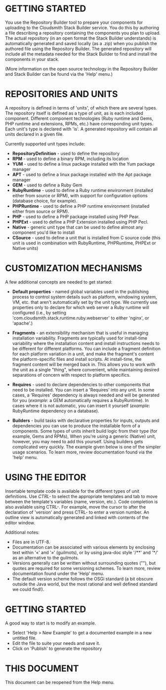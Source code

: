 =GETTING STARTED=
You use the Repository Builder tool to prepare your components for uploading to the Cloudsmith Stack 
Builder service. You do this by authoring a file describing a repository containing the components you plan to 
upload. The actual repository (in an open format the Stack Builder understands) is automatically generated and saved 
locally (as a .zip) when you publish the authored file using the Repository Builder. The generated repository will 
include all the metadata needed for the Stack Builder to find and install the components in your stack.

(More information on the open source technology in the Repository Builder and Stack Builder can be found
via the 'Help' menu.)

=REPOSITORIES AND UNITS=
A repository is defined in terms of 'units', of which there are several types. The repository itself is defined as a 
type of unit, as is each included component. Different component technologies (Ruby runtime and Gems, PHP runtime and
extensions, RPMs, etc.) have corresponding unit types. Each unit's type is declared with 'is'. A generated repository will contain all units declared in a given file.

Currently supported unit types include:
* '''RepositoryDefinition''' - used to define the repository
* '''RPM''' - used to define a binary RPM, including its location
* '''YUM''' - used to define a linux package installed with the Yum package manager
* '''APT''' - used to define a linux package installed with the Apt package manager
* '''GEM''' - used to define a Ruby Gem
* '''RubyRuntime''' - used to define a Ruby runtime environment (installed either from source or RPM), with support for configuration options (database choice, for example).
* '''PHPRuntime''' - used to define a PHP runtime environment (installed either from source or RPM).
* '''PHP''' - used to define a PHP package installed using PHP Pear.
* '''PHPExt''' - used to define a PHP Extension installed using PHP Pecl.
* '''Native''' - generic unit type that can be used to define almost any component you'd like to install
* '''CSource''' - used to define a unit that is installed from C source code (this unit is used in combination with RubyRuntime, PHPRuntime, PHPExt or Native units)

=CUSTOMIZATION MECHANISMS=
A few additional concepts are needed to get started:

* '''Default properties''' - named global variables used in the publishing process to control system details such as platform, windowing system, VM, etc. that aren't automatically set by the unit type. We currently use properties only to declare for which web server a Ruby runtime will configured (i.e., by setting 'com.cloudsmith.stack.runtime.ruby.webserver' to either 'nginx', or 'apache'.)
 
* '''Fragments''' - an extensibility mechanism that is useful in managing installation variability. Fragments are typically used for install-time variability where the installation content and install instructions needs to be different for different platforms. You can include a fragment definition for each platform variation in a unit, and make the fragment's content the platform-specific files and install scripts. At install-time, the fragment content will be merged back in. This allows you to work with the unit as a single "thing", where convenient, while maintaining desired separations of concern with respect to platform specifics.

* '''Requires''' - used to declare dependencies to other components that need to be installed. You can insert a 'Requires' into any unit. In some cases, a 'Requires' dependency is always needed and will be generated for you (''example'': a GEM automatically requires a RubyRuntime). In cases where it is not automatic, you can insert it yourself (''example'': RubyRuntime dependency on a database).

* '''Builders''' - build tasks with declarative properties for inputs, outputs and dependencies you can use to produce the installable form of a components. Some types of units inherit build logic from their type (for example, Gems and RPMs), When you're using a generic (Native) unit, however, you may need to add this yourself. Using builders gets complicated very quickly. The example given below is one of the simpler usage scenarios. To learn more, review documentation found via the 'help' menu.

=USING THE EDITOR=
Insertable template code is available for the different types of unit definitions. Use ''CTRL-<space>'' to select 
the appropriate templates and tab to move between the template's variables (name, version, etc.). Code 
completion is also available using CTRL-<space>. For example, move the cursor to after the declaration of 'version' and press CTRL-<space> to enter a version number. An outline view is automatically generated and linked with contents of
the editor window.

Additional notes:
* Files are in UTF-8.
* Documentation can be associated with various elements by enclosing text within '&#171;' and '&#187;' (guilmots), or by using java-doc style '/**'  and '*/' as an alternative to the guilmots.
* Versions generally can be written without surrounding quotes (""), but quotes are required for some versioning schemes. To learn more, review documentation found under the 'Help' menu.
* The default version scheme follows the OSGi standard (a bit obscure outside the Java world, but the most rational and well defined standard we could find!).

=GETTING STARTED=
A good way to start is to modify an example.
* Select 'Help > New Example' to get a documented example in a new untitled file.
* Edit the file to suite your needs and save it.
* Click on 'Publish' to generate the repository

=THIS DOCUMENT=
This document can be reopened from the Help menu. 